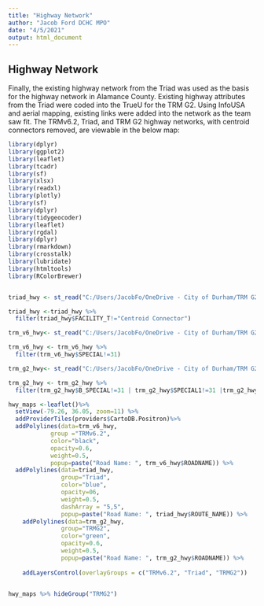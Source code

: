 ```yaml
---
title: "Highway Network"
author: "Jacob Ford DCHC MPO"
date: "4/5/2021"
output: html_document
---
```


## Highway Network

Finally, the existing highway network from the Triad was used as the basis for the highway network in Alamance County. Existing highway attributes from the Triad were coded into the TrueU for the TRM G2. Using InfoUSA and aerial mapping, existing links were added into the network as the team saw fit. The TRMv6.2, Triad, and TRM G2 highway networks, with centroid connectors removed, are viewable in the below map: 

```r
library(dplyr)
library(ggplot2)
library(leaflet)
library(tcadr)
library(sf)
library(xlsx)
library(readxl)
library(plotly)
library(sf)
library(dplyr)
library(tidygeocoder)
library(leaflet)
library(rgdal)
library(dplyr)
library(rmarkdown)
library(crosstalk)
library(lubridate)
library(htmltools)
library(RColorBrewer)


triad_hwy <- st_read("C:/Users/JacobFo/OneDrive - City of Durham/TRM G2/Alamance Expansion/Triad Model/TriadModel/MasterLnFiles/TriadHwy_Lines.shp")

triad_hwy <-triad_hwy %>%
  filter(triad_hwy$FACILITY_T!="Centroid Connector")

trm_v6_hwy<- st_read("C:/Users/JacobFo/OneDrive - City of Durham/TRM G2/Alamance Expansion/Triad Model/TriadModel/MasterLnFiles/TRM_v6_hwy.shp")

trm_v6_hwy <- trm_v6_hwy %>%
  filter(trm_v6_hwy$SPECIAL!=31)

trm_g2_hwy<- st_read("C:/Users/JacobFo/OneDrive - City of Durham/TRM G2/Alamance Expansion/Triad Model/TriadModel/MasterLnFiles/TRM_NG_HWY.shp")

trm_g2_hwy <- trm_g2_hwy %>%
  filter(trm_g2_hwy$B_SPECIAL!=31 | trm_g2_hwy$SPECIAL1!=31 |trm_g2_hwy$SPECIAL2!=31 |trm_g2_hwy$SPECIAL3!=31  )


```
```r
hwy_maps <-leaflet()%>%
  setView(-79.26, 36.05, zoom=11) %>%
  addProviderTiles(providers$CartoDB.Positron)%>%
  addPolylines(data=trm_v6_hwy,
            group ="TRMv6.2",
            color="black",
            opacity=0.6,
            weight=0.5,
            popup=paste("Road Name: ", trm_v6_hwy$ROADNAME)) %>%
  addPolylines(data=triad_hwy,
               group="Triad",
               color="blue",
               opacity=06,
               weight=0.5,
               dashArray = "5,5",
               popup=paste("Road Name: ", triad_hwy$ROUTE_NAME)) %>%
    addPolylines(data=trm_g2_hwy,
               group="TRMG2",
               color="green",
               opacity=0.6,
               weight=0.5,
               popup=paste("Road Name: ", trm_g2_hwy$ROADNAME)) %>%
  
    addLayersControl(overlayGroups = c("TRMv6.2", "Triad", "TRMG2")) 


hwy_maps %>% hideGroup("TRMG2")
```


